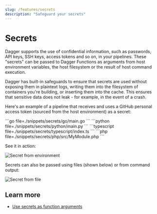 ```yaml
---
slug: /features/secrets
description: "Safeguard your secrets"
---
```


# Secrets

Dagger supports the use of confidential information, such as passwords, API keys, SSH keys, access tokens and so on, in your pipelines. These "secrets" can be passed to Dagger Functions as arguments from host environment variables, the host filesystem or the result of host command execution.

Dagger has built-in safeguards to ensure that secrets are used without exposing them in plaintext logs, writing them into the filesystem of containers you're building, or inserting them into the cache. This ensures that sensitive data does not leak - for example, in the event of a crash.

Here's an example of a pipeline that receives and uses a GitHub personal access token (sourced from the host environment) as a secret:

<Tabs groupId="language">
<TabItem value="Go">
```go file=./snippets/secrets/go/main.go
```
</TabItem>
<TabItem value="Python">
```python file=./snippets/secrets/python/main.py
```
</TabItem>
<TabItem value="TypeScript">
```typescript file=./snippets/secrets/typescript/index.ts
```
</TabItem>
<TabItem value="PHP">
```php file=./snippets/secrets/php/src/MyModule.php
```
</TabItem>
</Tabs>

See it in action:

![Secret from environment](/img/current_docs/features/secrets-env.gif)

Secrets can also be passed using files (shown below) or from command output:

![Secret from file](/img/current_docs/features/secrets-file.gif)

## Learn more

- [Use secrets as function arguments](../api/arguments.mdx#secret-arguments)

